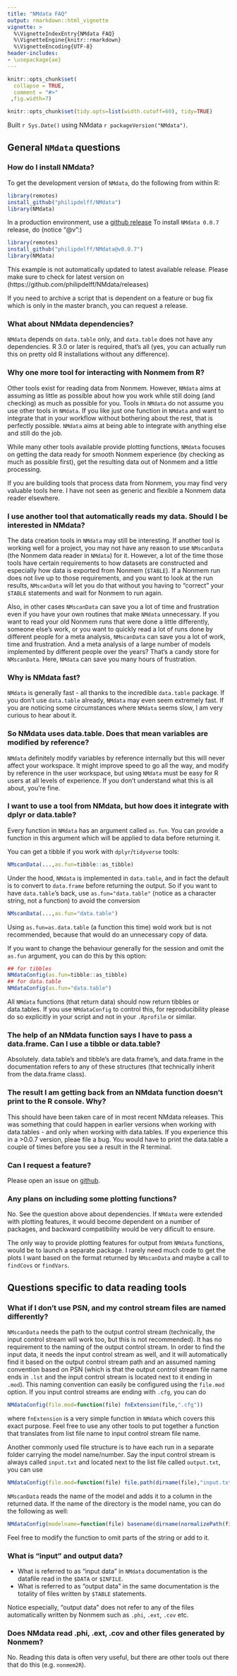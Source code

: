 ---
title: "NMdata FAQ"
output: rmarkdown::html_vignette
vignette: >
  %\VignetteIndexEntry{NMdata FAQ}
  %\VignetteEngine{knitr::rmarkdown}
  %\VignetteEncoding{UTF-8}
header-includes:
- \usepackage{ae}
---

```{r,include = FALSE}
knitr::opts_chunk$set(
  collapse = TRUE,
  comment = "#>"
 ,fig.width=7)

knitr::opts_chunk$set(tidy.opts=list(width.cutoff=60), tidy=TRUE)
```


Built `r Sys.Date()` using NMdata `r packageVersion("NMdata")`.

## General `NMdata` questions

### How do I install NMdata?
To get the development version of `NMdata`, do the following from
within R:

```{r,eval=FALSE}
library(remotes)
install_github("philipdelff/NMdata")
library(NMdata)
```

In a production environment, use a [github
release](https://github.com/philipdelff/NMdata/releases) To install
`NMdata 0.0.7` release, do (notice "@v":)

```{r,eval=FALSE}
library(remotes)
install_github("philipdelff/NMdata@v0.0.7")
library(NMdata)
```

This example is not automatically updated to latest available
release. Please make sure to check for latest version on
(https://github.com/philipdelff/NMdata/releases)

If you need to archive a script that is dependent on a feature or bug
fix which is only in the master branch, you can request a release. 


### What about NMdata dependencies?
`NMdata` depends on `data.table` only, and `data.table` does not have
any dependencies. R 3.0 or later is required, that's all (yes, you can
actually run this on pretty old R installations without any
difference).

### Why one more tool for interacting with Nonmem from R?
Other tools exist for reading data from Nonmem. However, `NMdata` aims at
 assuming as little as possible
about how you work while still doing (and checking) as much as
 possible for you. 
Tools in `NMdata` do not assume you use other tools in `NMdata`. If
you like just one function in `NMdata` and want to integrate that in
your workflow without bothering about the rest, that is
perfectly possible. `NMdata` aims at being able to integrate with
anything else and still do the job. 

While many other tools available provide plotting functions, `NMdata`
focuses on getting the data ready for smooth Nonmem experience (by
checking as much as possible first), get the resulting data out of
Nonmem and a little processing. 

If you are building tools that process data from Nonmem, you may find
very valuable tools here. I have not seen as generic and flexible a
Nonmem data reader elsewhere.

### I use another tool that automatically reads my data. Should I be interested in NMdata?
The data creation tools in `NMdata` may still be interesting. If
another tool is working well for a project, you may not have any
reason to use `NMscanData` (the Nonmem data reader in `NMdata`) for
it. However, a lot of the time those tools have certain requirements
to how datasets are constructed and especially how data is exported
from Nonmem (`$TABLE`). If a Nonmem run does not live up to those
requirements, and you want to look at the run results, `NMscanData`
will let you do that without you having to "correct" your `$TABLE`
statements and wait for Nonmem to run again.

Also, in other cases `NMscanData` can save you a lot of time and
frustration even if you have your own routines that make `NMdata`
unnecessary. If you want to read your old Nonmem runs that were done a
little differently, someone else's work, or you want to quickly read a
lot of runs done by different people for a meta analysis, `NMscanData`
can save you a lot of work, time and frustration. And a meta analysis
of a large number of models implemented by different people over the
years? That's a candy store for `NMscanData`. Here, `NMdata` can save
you many hours of frustration.


### Why is NMdata fast?
`NMdata` is generally fast - all thanks to the incredible `data.table`
package. If you don't use `data.table` already, `NMdata` may even seem extremely
fast. If you are noticing some circumstances where `NMdata` seems
slow, I am very curious to hear about it.

### So NMdata uses data.table. Does that mean variables are modified by reference? 
`NMdata` definitely modify variables by reference
internally but this will never affect your workspace. It might improve speed to go all the way, and modify by reference in the user workspace, but using `NMdata` must be easy for R users
at all levels of experience. If you don't understand what this is all
about, you're fine.

### I want to use a tool from NMdata, but how does it integrate with dplyr or data.table?
Every function in `NMdata` has an argument called `as.fun`. You
can provide a function in this argument which will be applied to data
before returning it.

You can get a tibble if you work with `dplyr`/`tidyverse` tools: 

```{r,eval=F}
NMscanData(...,as.fun=tibble::as_tibble)
```

Under the hood, `NMdata` is implemented in `data.table`, and in fact the
default is to convert to `data.frame` before returning the output. So
if you want to have `data.table`'s back, use `as.fun="data.table"` (notice as a character string, not a function) to avoid the conversion

```{r,eval=F}
NMscanData(...,as.fun="data.table")
```

Using `as.fun=as.data.table` (a function this time) wold work but is not
recommended, because that would do an unnecessary copy of data.

If you want to change the behaviour generally for the session and omit
the `as.fun` argument, you can do this by this option:

```{r,eval=F}
## for tibbles
NMdataConfig(as.fun=tibble::as_tibble)
## for data.table
NMdataConfig(as.fun="data.table")
```

All `NMdata` functions (that return data) should now return tibbles or
data.tables. If you use `NMdataConfig` to control this, for reproducibility
please do so explicitly in your script and not in your `.Rprofile` or similar.

### The help of an NMdata function says I have to pass a data.frame. Can I use a tibble or data.table?
Absolutely. data.table's and tibble's are data.frame's, and data.frame
in the documentation refers to any of these structures (that
technically inherit from the data.frame class).

### The result I am getting back from an NMdata function doesn't print to the R console. Why?
This should have been taken care of in most recent NMdata releases. This was something that could happen in earlier versions when working with data.tables - and only when working
with data.tables. If you experience this in a >0.0.7 version, pleae file a bug. You would
have to print the data.table a couple of times before you see a result
in the R terminal.

### Can I request a feature?
Please open an issue on [github](https://github.com/philipdelff/NMdata/issues).

### Any plans on including some plotting functions?
No. See the question above about dependencies. If `NMdata` were extended
with plotting features, it would become dependent on a number of
packages, and backward compatibility would be very dificult to
ensure. 

The only way to provide plotting features for output from `NMdata`
functions, would be to launch a separate package. I
rarely need much code to get the plots I want based on the format
returned by `NMscanData` and maybe a call to `findCovs` or
`findVars`. 


## Questions specific to data reading tools 
### What if I don't use PSN, and my control stream files are named differently?
`NMscanData` needs the path to the output control stream (technically,
the input control stream will work too, but this is not
recommended). It has no requirement to the naming of the output
control stream. In order to find the input data, it needs the input
control stream as well, and it will automatically find it based on the
output control stream path and an assumed naming convention based on
PSN (which is that the output control stream file name ends in `.lst` and the
input control stream is located next to it ending in `.mod`). This naming
convention can easily be configured using the `file.mod`
option. If you input control streams are ending with `.cfg`, you can do

```{r,eval=FALSE}
NMdataConfig(file.mod=function(file) fnExtension(file,".cfg"))
```
where `fnExtension` is a very simple function in `NMdata` which covers this exact purpose. Feel free to use any other tools to put together a function that translates from list file name to input control stream file name.

Another commonly used file structure is to have each run in a separate
folder carrying the model name/number. Say the input control stream is
always called `input.txt` and 
located next to the list file called `output.txt`, you can use

```{r,eval=FALSE}
NMdataConfig(file.mod=function(file) file.path(dirname(file),"input.txt"))
```

`NMscanData` reads the name of the model and adds it to a column in
the returned data. If the name of the directory is the model name, you can do the
following as well:

```{r,eval=FALSE}
NMdataConfig(modelname=function(file) basename(dirname(normalizePath(file))))
```
Feel free to modify the function to omit parts of the string or add to
it. 

### What is "input" and output data?
- What is referred to as "input data" in `NMdata` documentation is the
datafile read in the `$DATA` or `$INFILE`. 
- What is referred to as "output data" in the same documentation is the
totality of files written by `$TABLE` statements. 

Notice especially, "output data" does not refer to any of the files
automatically written by Nonmem such as `.phi`, `.ext`, `.cov` etc.

### Does NMdata read .phi, .ext, .cov and other files generated by Nonmem?
No. Reading this data is often very useful, but there are other tools
out there that do this (e.g. `nonmem2R`).

